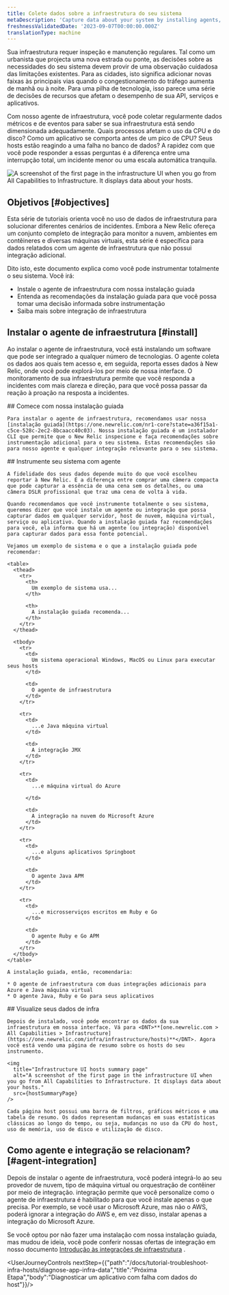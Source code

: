 ```yaml
---
title: Colete dados sobre a infraestrutura do seu sistema
metaDescription: 'Capture data about your system by installing agents, then view that data in New Relic.'
freshnessValidatedDate: '2023-09-07T00:00:00.000Z'
translationType: machine
---
```




Sua infraestrutura requer inspeção e manutenção regulares. Tal como um urbanista que projecta uma nova estrada ou ponte, as decisões sobre as necessidades do seu sistema devem provir de uma observação cuidadosa das limitações existentes. Para as cidades, isto significa adicionar novas faixas às principais vias quando o congestionamento do tráfego aumenta de manhã ou à noite. Para uma pilha de tecnologia, isso parece uma série de decisões de recursos que afetam o desempenho de sua API, serviços e aplicativos.

Com nosso agente de infraestrutura, você pode coletar regularmente dados métricos e de eventos para saber se sua infraestrutura está sendo dimensionada adequadamente. Quais processos afetam o uso da CPU e do disco? Como um aplicativo se comporta antes de um pico de CPU? Seus hosts estão reagindo a uma falha no banco de dados? A rapidez com que você pode responder a essas perguntas é a diferença entre uma interrupção total, um incidente menor ou uma escala automática tranquila.

<img
  title="Infrastructure UI hosts summary page"
  alt="A screenshot of the first page in the infrastructure UI when you go from All Capabilities to Infrastructure. It displays data about your hosts."
  src={introPage}
/>

## Objetivos [#objectives]

Esta série de tutoriais orienta você no uso de dados de infraestrutura para solucionar diferentes cenários de incidentes. Embora a New Relic ofereça um conjunto completo de integração para monitor a nuvem, ambientes em contêineres e diversas máquinas virtuais, esta série é específica para dados relatados com um agente de infraestrutura que não possui integração adicional.

Dito isto, este documento explica como você pode instrumentar totalmente o seu sistema. Você irá:

* Instale o agente de infraestrutura com nossa instalação guiada
* Entenda as recomendações da instalação guiada para que você possa tomar uma decisão informada sobre instrumentação
* Saiba mais sobre integração de infraestrutura

## Instalar o agente de infraestrutura [#install]

Ao instalar o agente de infraestrutura, você está instalando um software que pode ser integrado a qualquer número de tecnologias. O agente coleta os dados aos quais tem acesso e, em seguida, reporta esses dados à New Relic, onde você pode explorá-los por meio de nossa interface. O monitoramento de sua infraestrutura permite que você responda a incidentes com mais clareza e direção, para que você possa passar da reação à proação na resposta a incidentes.

<Steps>
  <Step>
    ## Comece com nossa instalação guiada

    Para instalar o agente de infraestrutura, recomendamos usar nossa [instalação guiada](https://one.newrelic.com/nr1-core?state=a36f15a1-c5ce-528c-2ec2-8bcaacc40c03). Nossa instalação guiada é um instalador CLI que permite que o New Relic inspecione e faça recomendações sobre instrumentação adicional para o seu sistema. Estas recomendações são para nosso agente e qualquer integração relevante para o seu sistema.
  </Step>

  <Step>
    ## Instrumente seu sistema com agente

    A fidelidade dos seus dados depende muito do que você escolheu reportar à New Relic. É a diferença entre comprar uma câmera compacta que pode capturar a essência de uma cena sem os detalhes, ou uma câmera DSLR profissional que traz uma cena de volta à vida.

    Quando recomendamos que você instrumente totalmente o seu sistema, queremos dizer que você instale um agente ou integração que possa capturar dados em qualquer servidor, host de nuvem, máquina virtual, serviço ou aplicativo. Quando a instalação guiada faz recomendações para você, ela informa que há um agente (ou integração) disponível para capturar dados para essa fonte potencial.

    Vejamos um exemplo de sistema e o que a instalação guiada pode recomendar:

    <table>
      <thead>
        <tr>
          <th>
            Um exemplo de sistema usa...
          </th>

          <th>
            A instalação guiada recomenda...
          </th>
        </tr>
      </thead>

      <tbody>
        <tr>
          <td>
            Um sistema operacional Windows, MacOS ou Linux para executar seus hosts
          </td>

          <td>
            O agente de infraestrutura
          </td>
        </tr>

        <tr>
          <td>
            ...e Java máquina virtual
          </td>

          <td>
            A integração JMX
          </td>
        </tr>

        <tr>
          <td>
            ...e máquina virtual do Azure  

          </td>

          <td>
            A integração na nuvem do Microsoft Azure
          </td>
        </tr>

        <tr>
          <td>
            ...e alguns aplicativos Springboot
          </td>

          <td>
            O agente Java APM
          </td>
        </tr>

        <tr>
          <td>
            ...e microsserviços escritos em Ruby e Go
          </td>

          <td>
            O agente Ruby e Go APM
          </td>
        </tr>
      </tbody>
    </table>

    A instalação guiada, então, recomendaria:

    * O agente de infraestrutura com duas integrações adicionais para Azure e Java máquina virtual
    * O agente Java, Ruby e Go para seus aplicativos
  </Step>

  <Step>
    ## Visualize seus dados de infra

    Depois de instalado, você pode encontrar os dados da sua infraestrutura em nossa interface. Vá para <DNT>**[one.newrelic.com > All Capabilities > Infrastructure](https://one.newrelic.com/infra/infrastructure/hosts)**</DNT>. Agora você está vendo uma página de resumo sobre os hosts do seu instrumento.

    <img
      title="Infrastructure UI hosts summary page"
      alt="A screenshot of the first page in the infrastructure UI when you go from All Capabilities to Infrastructure. It displays data about your hosts."
      src={hostSummaryPage}
    />

    Cada página host possui uma barra de filtros, gráficos métricos e uma tabela de resumo. Os dados representam mudanças em suas estatísticas clássicas ao longo do tempo, ou seja, mudanças no uso da CPU do host, uso de memória, uso de disco e utilização de disco.
  </Step>
</Steps>

## Como agente e integração se relacionam? [#agent-integration]

Depois de instalar o agente de infraestrutura, você poderá integrá-lo ao seu provedor de nuvem, tipo de máquina virtual ou orquestração de contêiner por meio de integração. integração permite que você personalize como o agente de infraestrutura é habilitado para que você instale apenas o que precisa. Por exemplo, se você usar o Microsoft Azure, mas não o AWS, poderá ignorar a integração do AWS e, em vez disso, instalar apenas a integração do Microsoft Azure.

Se você optou por não fazer uma instalação com nossa instalação guiada, mas mudou de ideia, você pode conferir nossas ofertas de integração em nosso documento [Introdução às integrações de infraestrutura](/docs/infrastructure/infrastructure-integrations/get-started/introduction-infrastructure-integrations) .

<UserJourneyControls nextStep={{"path":"/docs/tutorial-troubleshoot-infra-hosts/diagnose-app-infra-data","title":"Próxima Etapa","body":"Diagnosticar um aplicativo com falha com dados do host"}}/>